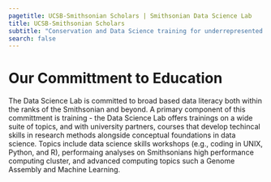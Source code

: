 ```yaml
---
pagetitle: UCSB-Smithsonian Scholars | Smithsonian Data Science Lab
title: UCSB-Smithsonian Scholars
subtitle: "Conservation and Data Science training for underrepresented students in Southern California"
search: false 
---
```


# Our Committment to Education

The Data Science Lab is committed to broad based data literacy both within the ranks of the Smithsonian and beyond. A primary component of this committment is training - the Data Science Lab offers trainings on a wide suite of topics, and with university partners, courses that develop techincal skills in research methods alongside conceptual foundations in data science. Topics include data science skills workshops (e.g., coding in UNIX, Python, and R), performaing analyses on Smithsonians high performance computing cluster, and advanced computing topics such a Genome Assembly and Machine Learning.

